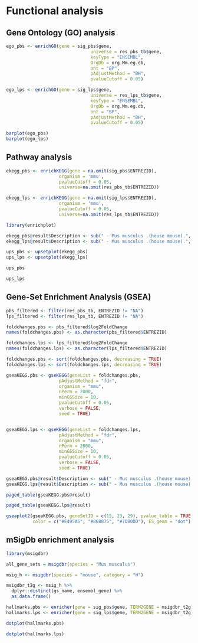# Functional analysis


## Gene Ontology (GO) analysis
```r
ego_pbs <- enrichGO(gene = sig_pbs$gene,
                                universe = res_pbs_tb$gene, 
                                keyType = "ENSEMBL",
                                OrgDb = org.Mm.eg.db, 
                                ont = "BP",
                                pAdjustMethod = "BH", 
                                pvalueCutoff = 0.05)

ego_lps <- enrichGO(gene = sig_lps$gene,
                                universe = res_lps_tb$gene, 
                                keyType = "ENSEMBL",
                                OrgDb = org.Mm.eg.db, 
                                ont = "BP",
                                pAdjustMethod = "BH", 
                                pvalueCutoff = 0.05)
```

```r
barplot(ego_pbs)
barplot(ego_lps)
```

## Pathway analysis

```r
ekegg_pbs <- enrichKEGG(gene = na.omit(sig_pbs$ENTREZID),
                    organism = 'mmu',
                    pvalueCutoff = 0.05,
                    universe=na.omit(res_pbs_tb$ENTREZID))

ekegg_lps <- enrichKEGG(gene = na.omit(sig_lps$ENTREZID),
                    organism = 'mmu',
                    pvalueCutoff = 0.05,
                    universe=na.omit(res_lps_tb$ENTREZID))
```


```r
library(enrichplot)
```


```r
ekegg_pbs@result$Description <- sub(" - Mus musculus .(house mouse).", "", ekegg_pbs@result$Description)
ekegg_lps@result$Description <- sub(" - Mus musculus .(house mouse).", "", ekegg_lps@result$Description)
```

```r
ups_pbs <- upsetplot(ekegg_pbs)
ups_lps <- upsetplot(ekegg_lps)
```

```r
ups_pbs
```

```r
ups_lps
```

## Gene-Set Enrichment Analysis (GSEA)

```r
pbs_filtered <- filter(res_pbs_tb, ENTREZID != "NA")
lps_filtered <- filter(res_lps_tb, ENTREZID != "NA")
```

```r
foldchanges.pbs <- pbs_filtered$log2FoldChange
names(foldchanges.pbs) <- as.character(pbs_filtered$ENTREZID)

foldchanges.lps <- lps_filtered$log2FoldChange
names(foldchanges.lps) <- as.character(lps_filtered$ENTREZID)
```

```r
foldchanges.pbs <- sort(foldchanges.pbs, decreasing = TRUE)
foldchanges.lps <- sort(foldchanges.lps, decreasing = TRUE)
```

```r
gseaKEGG.pbs <- gseKEGG(geneList = foldchanges.pbs,              
                    pAdjustMethod = "fdr",
                    organism = "mmu", 
                    nPerm = 2000, 
                    minGSSize = 10, 
                    pvalueCutoff = 0.05, 
                    verbose = FALSE, 
                    seed = TRUE)


gseaKEGG.lps <- gseKEGG(geneList = foldchanges.lps,              
                    pAdjustMethod = "fdr",
                    organism = "mmu", 
                    nPerm = 2000, 
                    minGSSize = 10, 
                    pvalueCutoff = 0.05, 
                    verbose = FALSE, 
                    seed = TRUE)
```
```r
gseaKEGG.pbs@result$Description <- sub(" - Mus musculus .(house mouse).", "", gseaKEGG.pbs@result$Description)
gseaKEGG.lps@result$Description <- sub(" - Mus musculus .(house mouse).", "", gseaKEGG.lps@result$Description)
```


```r
paged_table(gseaKEGG.pbs@result)
```

```r
paged_table(gseaKEGG.lps@result)
```

```r
gseaplot2(gseaKEGG.pbs, geneSetID = c(15, 23, 29), pvalue_table = TRUE,
          color = c("#E495A5", "#86B875", "#7DB0DD"), ES_geom = "dot")
```

## mSigDb enrichment analysis
```r
library(msigdbr)
```

```r
all_gene_sets = msigdbr(species = "Mus musculus")
```

```r
msig_h <- msigdbr(species = "mouse", category = "H")
```

```r
msigdbr_t2g <- msig_h %>%
  dplyr::distinct(gs_name, ensembl_gene) %>%
  as.data.frame()
```

```r
hallmarks.pbs <- enricher(gene = sig_pbs$gene, TERM2GENE = msigdbr_t2g)
hallmarks.lps <- enricher(gene = sig_lps$gene, TERM2GENE = msigdbr_t2g)
```

```r
dotplot(hallmarks.pbs)
```

```r
dotplot(hallmarks.lps)
```
